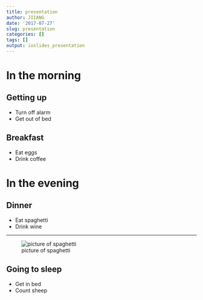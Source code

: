 ```yaml
---
title: presentation
author: JIIANG
date: '2017-07-27'
slug: presentation
categories: []
tags: []
output: ioslides_presentation
---
```



# In the morning

## Getting up

- Turn off alarm
- Get out of bed

## Breakfast

- Eat eggs
- Drink coffee

# In the evening

## Dinner

- Eat spaghetti
- Drink wine

----

![picture of spaghetti](images/spaghetti.jpg)

## Going to sleep

- Get in bed
- Count sheep
